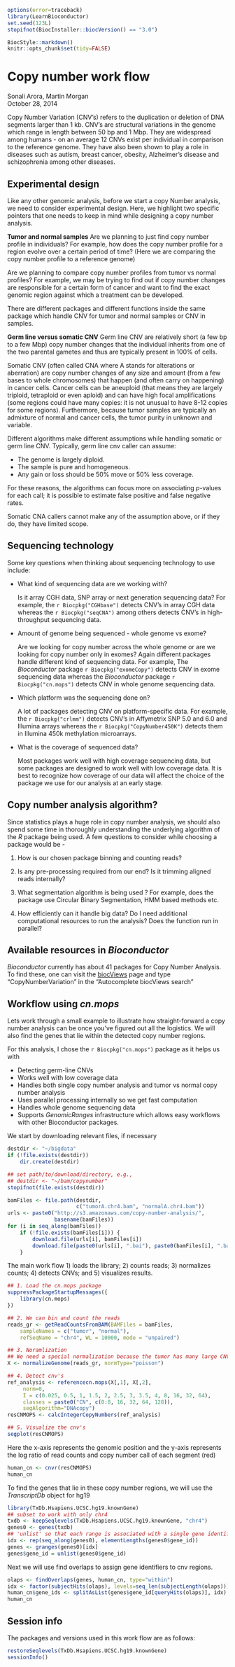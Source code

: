 <!--
%\VignetteIndexEntry{02.2.1 Copy Number}
%\VignettePackage{LearnBioconductor}
%\VignetteEngine{knitr::knitr}
-->

```r
options(error=traceback)
library(LearnBioconductor)
set.seed(123L)
stopifnot(BiocInstaller::biocVersion() == "3.0")
```

```r
BiocStyle::markdown()
knitr::opts_chunk$set(tidy=FALSE)
```

# Copy number work flow

Sonali Arora, Martin Morgan<br/>
October 28, 2014

Copy Number Variation (CNV's) refers to the duplication or deletion of
DNA segments larger than 1 kb. CNV's are structural variations in the
genome which range in length between 50 bp and 1 Mbp. They are
widespread among humans - on an average 12 CNVs exist per individual
in comparison to the reference genome. They have also been shown to
play a role in diseases such as autism, breast cancer, obesity,
Alzheimer’s disease and schizophrenia among other diseases.

## Experimental design

Like any other genomic analysis, before we start a copy Number
analysis, we need to consider experimental design. Here, we highlight
two specific pointers that one needs to keep in mind while designing a
copy number analysis.

**Tumor and normal samples** Are we planning to just find copy number
profile in individuals? For example, how does the copy number profile
for a region evolve over a certain period of time? (Here we are
comparing the copy number profile to a reference genome)

Are we planning to compare copy number profiles from tumor vs normal
profiles?  For example, we may be trying to find out if copy number
changes are responsible for a certain form of cancer and want to find
the exact genomic region against which a treatment can be developed.

There are different packages and different functions inside the same
package which handle CNV for tumor and normal samples or CNV in
samples.

**Germ line versus somatic CNV** Germ line CNV are relatively short
(a few bp to a few Mbp) copy number changes that the individual
inherits from one of the two parental gametes and thus are typically
present in 100% of cells.

Somatic CNV (often called CNA where A stands for alterations or aberration) are
copy number changes of any size and amount (from a few bases to whole 
chromosomes) that happen (and often carry on happening) in cancer cells. 
Cancer cells can be aneuploid (that means they are largely triploid, 
tetraploid or even aploid) and can have high focal amplifications 
(some regions could have many copies: it is not unusual to have 8-12 copies for 
some regions). Furthermore, because tumor samples are typically an admixture 
of normal and cancer cells, the tumor purity in unknown and variable. 

Different algorithms make different assumptions while handling somatic
or germ line CNV. Typically, germ line cnv caller can assume:

- The genome is largely diploid.
- The sample is pure and homogeneous.
- Any gain or loss should be 50% move or 50% less coverage.

For these reasons, the algorithms can focus more on associating
_p_-values for each call; it is possible to estimate false positive
and false negative rates.

Somatic CNA callers cannot make any of the assumption above, or if
they do, they have limited scope.
  
## Sequencing technology

Some key questions when thinking about sequencing technology to use
include:

+   What kind of sequencing data are we working with? 

    Is it array CGH data, SNP array or next generation sequencing
    data? For example, the `r Biocpkg("CGHbase")` detects CNV's in
    array CGH data whereas the `r Biocpkg("seqCNA")` among others
    detects CNV's in high-throughput sequencing data.
  
+   Amount of genome being sequenced - whole genome vs exome?

    Are we looking for copy number across the whole genome or are we
    looking for copy number only in exomes? Again different packages
    handle different kind of sequencing data. For example, The
    _Bioconductor_ package `r Biocpkg("exomeCopy")` detects CNV in
    exome sequencing data whereas the _Bioconductor_ package 
    `r Biocpkg("cn.mops")` detects CNV in whole genome sequencing data.
  
+   Which platform was the sequencing done on?

    A lot of packages detecting CNV on platform-specific data. 
    For example, the `r Biocpkg("crlmm")` detects CNV's in Affymetrix SNP 5.0 
    and 6.0 and Illumina arrays whereas the `r Biocpkg("CopyNumber450K")` 
    detects them in Illumina 450k methylation microarrays. 
  
+   What is the coverage of sequenced data?

    Most packages work well with high coverage sequencing data, but
    some packages are designed to work well with low coverage data. It
    is best to recognize how coverage of our data will affect the
    choice of the package we use for our analysis at an early stage.
    
## Copy number analysis algorithm?
    
Since statistics plays a huge role in copy number analysis, we should
also spend some time in thoroughly understanding the underlying
algorithm of the _R_ package being used. A few questions to consider
while choosing a package would be -

1. How is our chosen package binning and counting reads?

2. Is any pre-processing required from our end? Is it trimming aligned
   reads internally?

3. What segmentation algorithm is being used ? For example, does the
   package use Circular Binary Segmentation, HMM based methods etc.

4. How efficiently can it handle big data? Do I need additional
   computational resources to run the analysis? Does the function run
   in parallel?
  
## Available resources in _Bioconductor_ 

_Bioconductor_ currently has about 41 packages for Copy Number
Analysis.  To find these, one can visit the
[biocViews](http://bioconductor.org/packages/devel/BiocViews.html#___Software.)
page and type "CopyNumberVariation" in the "Autocomplete biocViews
search"

## Workflow using _cn.mops_

Lets work through a small example to illustrate how straight-forward a
copy number analysis can be once you've figured out all the
logistics. We will also find the genes that lie within the detected
copy number regions.

For this analysis, I chose the `r Biocpkg("cn.mops")` package as it
helps us with

- Detecting germ-line CNVs
- Works well with low coverage data 
- Handles both single copy number analysis and tumor vs normal copy
  number analysis
- Uses parallel processing internally so we get fast computation
- Handles whole genome sequencing data
- Supports _GenomicRanges_ infrastructure which allows easy workflows
  with other Bioconductor packages.

We start by downloading relevant files, if necessary

```r
destdir <- "~/bigdata"
if (!file.exists(destdir))
    dir.create(destdir)
```

```r
## set path/to/download/directory, e.g.,
## destdir <- "~/bam/copynumber"
stopifnot(file.exists(destdir))

bamFiles <- file.path(destdir,
                      c("tumorA.chr4.bam", "normalA.chr4.bam"))
urls <- paste0("http://s3.amazonaws.com/copy-number-analysis/",
               basename(bamFiles))
for (i in seq_along(bamFiles))
    if (!file.exists(bamFiles[i])) {
        download.file(urls[i], bamFiles[i])
        download.file(paste0(urls[i], ".bai"), paste0(bamFiles[i], ".bai"))
    }
```

The main work flow 1) loads the library; 2) counts reads; 3)
normalizes counts; 4) detects CNVs; and 5) visualizes results.

```r
## 1. Load the cn.mops package
suppressPackageStartupMessages({
    library(cn.mops)
})

## 2. We can bin and count the reads
reads_gr <- getReadCountsFromBAM(BAMFiles = bamFiles,
    sampleNames = c("tumor", "normal"),
    refSeqName = "chr4", WL = 10000, mode = "unpaired")

## 3. Noramlization
## We need a special normalization because the tumor has many large CNVs
X <- normalizeGenome(reads_gr, normType="poisson")

## 4. Detect cnv's
ref_analysis <- referencecn.mops(X[,1], X[,2],
     norm=0, 
     I = c(0.025, 0.5, 1, 1.5, 2, 2.5, 3, 3.5, 4, 8, 16, 32, 64), 
     classes = paste0("CN", c(0:8, 16, 32, 64, 128)),
     segAlgorithm="DNAcopy")
resCNMOPS <- calcIntegerCopyNumbers(ref_analysis)

## 5. Visualize the cnv's
segplot(resCNMOPS)
```

Here the x-axis represents the genomic position and the y-axis
represents the log ratio of read counts and copy number call of each
segment (red)

```r
human_cn <- cnvr(resCNMOPS)
human_cn
```

To find the genes that lie in these copy number regions, we will use
the _TranscriptDb_ object for hg19

```r
library(TxDb.Hsapiens.UCSC.hg19.knownGene)
## subset to work with only chr4
txdb <- keepSeqlevels(TxDb.Hsapiens.UCSC.hg19.knownGene, "chr4")
genes0 <- genes(txdb)
## 'unlist' so that each range is associated with a single gene identifier
idx <- rep(seq_along(genes0), elementLengths(genes0$gene_id))
genes <- granges(genes0)[idx]
genes$gene_id = unlist(genes0$gene_id)
```

Next we will use find overlaps to assign gene identifiers to cnv
regions.

```r
olaps <- findOverlaps(genes, human_cn, type="within")
idx <- factor(subjectHits(olaps), levels=seq_len(subjectLength(olaps)))
human_cn$gene_ids <- splitAsList(genes$gene_id[queryHits(olaps)], idx)
human_cn
```

## Session info

The packages and versions used in this work flow are as follows:

```r
restoreSeqlevels(TxDb.Hsapiens.UCSC.hg19.knownGene)
sessionInfo()
```
